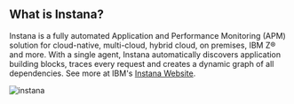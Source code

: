 
## What is Instana?

<PageDescription>

Instana is a fully automated Application and Performance Monitoring (APM) 
solution for cloud-native, multi-cloud, hybrid cloud, on premises, IBM Z® and 
more. With a single agent, Instana automatically discovers application building 
blocks, traces every request and creates a dynamic graph of all dependencies. See more at IBM's [Instana Website](https://www.ibm.com/products/instana).

</PageDescription>

<FeatureCard
    color="light"
    href="/SalesEnablement/sales"
    title="What is Instana"
    actionIcon="arrowRight"
    className="homepage-feature"
    >

<ArtDirection>

![instana](../images/instana.png)

</ArtDirection>

</FeatureCard>
